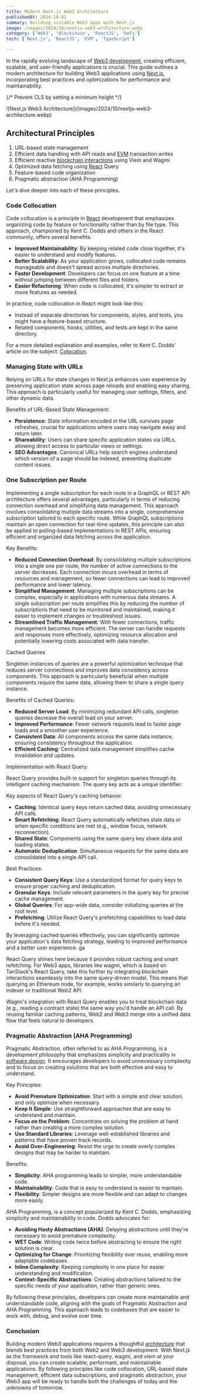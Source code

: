 ```yaml
---
title: Modern Next.js Web3 Architecture
publishedAt: 2024-10-01
summary: Building scalable Web3 apps with Next.js
image: /images/2024/10/nextjs-web3-architecture.webp
category: ['Web3', 'Blockchain', 'ReactJS', 'DeFi']
tech: ['Next.js', 'ReactJS', 'EVM', 'TypeScript']

---
```


In the rapidly evolving landscape of [Web3 development](/web3), creating efficient, scalable, and user-friendly applications is crucial. This guide outlines a modern architecture for building Web3 applications using [Next.js](/frontend), incorporating best practices and optimizations for performance and maintainability.


{/* Prevent CLS by setting a minimum height */}
<div style={{ minHeight: '300px' }}>
![Next.js Web3 Architecture](/images/2024/10/nextjs-web3-architecture.webp)
</div>


## Architectural Principles

1. URL-based state management
2. Efficient data handling with API reads and [EVM](/tech/evm) transaction writes
3. Efficient reactive [blockchain interactions](/backend) using Viem and Wagmi
4. Optimized data fetching using [React](/tech/react) Query
5. Feature-based code organization
6. Pragmatic abstraction (AHA Programming)

Let's dive deeper into each of these principles.


### Code Collocation

Code collocation is a principle in [React](/tech/react) development that emphasizes organizing code by feature or functionality rather than by file type. This approach, championed by Kent C. Dodds and others in the React community, offers several benefits:

- **Improved Maintainability**: By keeping related code close together, it's easier to understand and modify features.
- **Better Scalability**: As your application grows, collocated code remains manageable and doesn't spread across multiple directories.
- **Faster Development**: Developers can focus on one feature at a time without jumping between different files and folders.
- **Easier Refactoring**: When code is collocated, it's simpler to extract or move features as needed.

In practice, code collocation in React might look like this:

- Instead of separate directories for components, styles, and tests, you might have a feature-based structure.
- Related components, hooks, utilities, and tests are kept in the same directory.

For a more detailed explanation and examples, refer to Kent C. Dodds' article on the subject: [Colocation](https://kentcdodds.com/blog/colocation).

### Managing State with URLs

Relying on URLs for state changes in Next.js enhances user experience by preserving application state across page reloads and enabling easy sharing. This approach is particularly useful for managing user settings, filters, and other dynamic data.

Benefits of URL-Based State Management:

- **Persistence**: State information encoded in the URL survives page refreshes, crucial for applications where users may navigate away and return later.
- **Shareability**: Users can share specific application states via URLs, allowing direct access to particular views or settings.
- **SEO Advantages**: Canonical URLs help search engines understand which version of a page should be indexed, preventing duplicate content issues.


### One Subscription per Route

Implementing a single subscription for each route in a GraphQL or REST API architecture offers several advantages, particularly in terms of reducing connection overhead and simplifying data management. This approach involves consolidating multiple data streams into a single, comprehensive subscription tailored to each specific route. While GraphQL subscriptions maintain an open connection for real-time updates, this principle can also be applied to polling-based implementations in REST APIs, ensuring efficient and organized data fetching across the application.

Key Benefits:

- **Reduced Connection Overhead**: By consolidating multiple subscriptions into a single one per route, the number of active connections to the server decreases. Each connection incurs overhead in terms of resources and management, so fewer connections can lead to improved performance and lower latency.
- **Simplified Management**: Managing multiple subscriptions can be complex, especially in applications with numerous data streams. A single subscription per route simplifies this by reducing the number of subscriptions that need to be monitored and maintained, making it easier to implement changes or troubleshoot issues.
- **Streamlined Traffic Management**: With fewer connections, traffic management becomes more efficient. The server can handle requests and responses more effectively, optimizing resource allocation and potentially lowering costs associated with data transfer.

Cached Queries

Singleton instances of queries are a powerful optimization technique that reduces server connections and improves data consistency across components. This approach is particularly beneficial when multiple components require the same data, allowing them to share a single query instance.

Benefits of Cached Queries:

- **Reduced Server Load**: By minimizing redundant API calls, singleton queries decrease the overall load on your server.
- **Improved Performance**: Fewer network requests lead to faster page loads and a smoother user experience.
- **Consistent Data**: All components access the same data instance, ensuring consistency throughout the application.
- **Efficient Caching**: Centralized data management simplifies cache invalidation and updates.

Implementation with React Query:

React Query provides built-in support for singleton queries through its intelligent caching mechanism. The query key acts as a unique identifier:

Key aspects of React Query's caching behavior:

- **Caching**: Identical query keys return cached data, avoiding unnecessary API calls.
- **Smart Refetching**: React Query automatically refetches stale data or when specific conditions are met (e.g., window focus, network reconnection).
- **Shared State**: Components using the same query key share data and loading states.
- **Automatic Deduplication**: Simultaneous requests for the same data are consolidated into a single API call.

Best Practices:

- **Consistent Query Keys**: Use a standardized format for query keys to ensure proper caching and deduplication.
- **Granular Keys**: Include relevant parameters in the query key for precise cache management.
- **Global Queries**: For app-wide data, consider initializing queries at the root level.
- **Prefetching**: Utilize React Query's prefetching capabilities to load data before it's needed.

By leveraging cached queries effectively, you can significantly optimize your application's data fetching strategy, leading to improved performance and a better user experience.
ga 

React Query shines here because it provides robust caching and smart refetching. For Web3 apps, libraries like wagmi, which is based on TanStack's React Query, take this further by integrating blockchain interactions seamlessly into the same query-driven model. This means that querying an Ethereum node, for example, works similarly to querying an indexer or traditional Web2 API.

Wagmi's integration with React Query enables you to treat blockchain data (e.g., reading a contract state) the same way you'd handle an API call. By reusing familiar caching patterns, Web2 and Web3 merge into a unified data flow that feels natural to developers.

### Pragmatic Abstraction (AHA Programming)

Pragmatic Abstraction, often referred to as AHA Programming, is a development philosophy that emphasizes simplicity and practicality in [software design](/tech). It encourages developers to avoid unnecessary complexity and to focus on creating solutions that are both effective and easy to understand.

Key Principles:

- **Avoid Premature Optimization**: Start with a simple and clear solution, and only optimize when necessary.
- **Keep It Simple**: Use straightforward approaches that are easy to understand and maintain.
- **Focus on the Problem**: Concentrate on solving the problem at hand rather than creating a more complex solution.
- **Use Standard Libraries**: Leverage well-established libraries and patterns that have proven track records.
- **Avoid Over-Engineering**: Resist the urge to create overly complex designs that may be harder to maintain.

Benefits:

- **Simplicity**: AHA programming leads to simpler, more understandable code.
- **Maintainability**: Code that is easy to understand is easier to maintain.
- **Flexibility**: Simpler designs are more flexible and can adapt to changes more easily.

AHA Programming, is a concept popularized by Kent C. Dodds, emphasizing simplicity and maintainability in code. Dodds advocates for:

- **Avoiding Hasty Abstractions (AHA)**: Delaying abstractions until they're necessary to avoid premature complexity.
- **WET Code**: Writing code twice before abstracting to ensure the right solution is clear.
- **Optimizing for Change**: Prioritizing flexibility over reuse, enabling more adaptable codebases.
- **Inline Complexity**: Keeping complexity in one place for easier understanding and modification.
- **Context-Specific Abstractions**: Creating abstractions tailored to the specific needs of your application, rather than generic ones.

By following these principles, developers can create more maintainable and understandable code, aligning with the goals of Pragmatic Abstraction and AHA Programming. This approach leads to codebases that are easier to work with, debug, and evolve over time.


### Conclusion

Building modern Web3 applications requires a thoughtful [architecture](/fullstack) that blends best practices from both Web2 and Web3 development. With Next.js as the framework and tools like react-query, wagmi, and viem at your disposal, you can create scalable, performant, and maintainable applications. By following principles like code collocation, URL-based state management, efficient data subscriptions, and pragmatic abstraction, your Web3 app will be ready to handle both the challenges of today and the unknowns of tomorrow.
